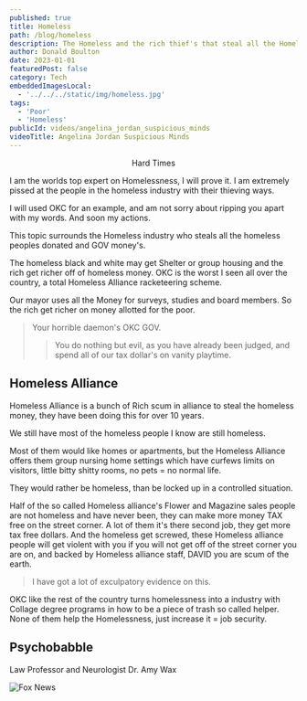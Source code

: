 ```yaml
---
published: true
title: Homeless
path: /blog/homeless
description: The Homeless and the rich thief's that steal all the Homeless Moneys.
author: Donald Boulton
date: 2023-01-01
featuredPost: false
category: Tech
embeddedImagesLocal:
  - '../../../static/img/homeless.jpg'
tags:
  - 'Poor'
  - 'Homeless'
publicId: videos/angelina_jordan_suspicious_minds
videoTitle: Angelina Jordan Suspicious Minds
---
```



<Center>Hard Times</Center>

<GatsbyImage alt="Hard Times" image={getImage(props.localImages[0])} />

I am the worlds top expert on Homelessness, I will prove it. I am extremely pissed at the people in the homeless industry with their thieving ways.

I will used OKC for an example, and am not sorry about ripping you apart with my words. And soon my actions.

This topic surrounds the Homeless industry who steals all the homeless peoples donated and GOV money's.

The homeless black and white may get Shelter or group housing and the rich get richer off of homeless money. OKC is the worst I seen all over the country, a total Homeless Alliance racketeering scheme.

Our mayor uses all the Money for surveys, studies and board members. So the rich get richer on money allotted for the poor.

> Your horrible daemon's OKC GOV.
>
> > You do nothing but evil, as you have already been judged, and spend all of our tax dollar's on vanity playtime.

<Section>

## Homeless Alliance

</Section>

<Section>

Homeless Alliance is a bunch of Rich scum in alliance to steal the homeless money, they have been doing this for over 10 years.

We still have most of the homeless people I know are still homeless.

Most of them would like homes or apartments, but the Homeless Alliance offers them group nursing home settings which have curfews limits on visitors, little bitty shitty rooms, no pets = no normal life.

They would rather be homeless, than be locked up in a controlled situation.

Half of the so called Homeless alliance's Flower and Magazine sales people are not homeless and have never been, they can make more money TAX free on the street corner. A lot of them it's there second job, they get more tax free dollars. And the homeless get screwed, these Homeless alliance people will get violent with you if you will not get off of the street corner you are on, and backed by Homeless alliance staff, DAVID you are scum of the earth.

> I have got a lot of exculpatory evidence on this.

OKC like the rest of the country turns homelessness into a industry with Collage degree programs in how to be a piece of trash so called helper. None of them help the Homelessness, just increase it = job security.

</Section>

<Section>

## Psychobabble

</Section>

<Section>

<LeftText>Law Professor and Neurologist Dr. Amy Wax</LeftText>
<ColumnGridTwo>
<UserProfile buttonLink="https://www.youtube.com/watch?AhyeUd7vOe4" title="By: Gad Saad" titleLink="https://www.youtube.com/watch?AhyeUd7vOe4" link="https://www.youtube.com/watch?AhyeUd7vOe4" description="Dr. Amy Wax">

![Fox News](../../../static/img/YouTube.jpg)

</UserProfile>
<VideoWrapper>
<YouTube youTubeId="AhyeUd7vOe4" />
</VideoWrapper>
</ColumnGridTwo>

</Section>

